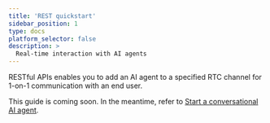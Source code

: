 ```yaml
---
title: 'REST quickstart'
sidebar_position: 1
type: docs
platform_selector: false
description: >
  Real-time interaction with AI agents
---
```


<Vpd k="NAME" /> RESTful APIs enables you to add an AI agent to a specified <Vg k="COMPANY" /> RTC channel for 1-on-1 communication with an end user.

This guide is coming soon. In the meantime, refer to [Start a conversational AI agent](../rest-api/join).